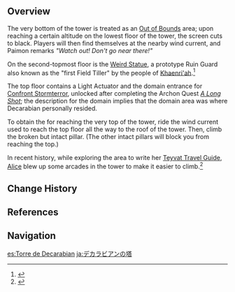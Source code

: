 {{Location Infobox
|image        = Decarabian's Tower.png
|type         = Point of Interest
|region       = Mondstadt
|area         = Brightcrown Mountains
|subarea      = Stormterror's Lair
}}
{{Location Intro|description=<p>{{If Self|Decarabian's Tower|It|Decarabian's Tower}} is located in the middle of the city of Old Mondstadt and is first scaled as part of the [[Archon Quest]] ''[[Empty Abode]]''. As its name implies, it was where [[Decarabian]], the God of Storms, once resided and overlooked his people.</p>}}

==Overview==
The very bottom of the tower is treated as an [[Out of Bounds]] area; upon reaching a certain altitude on the lowest floor of the tower, the screen cuts to black. Players will then find themselves at the nearby wind current, and Paimon remarks ''"Watch out! Don't go near there!"''

On the second-topmost floor is the [[Weird Statue]], a prototype Ruin Guard also known as the "first Field Tiller" by the people of [[Khaenri'ah]].<ref>{{Ref/Quest|Dishonorable Trial}}</ref>

The top floor contains a Light Actuator and the domain entrance for [[Confront Stormterror]], unlocked after completing the Archon Quest ''[[A Long Shot]]''; the description for the domain implies that the domain area was where Decarabian personally resided.

To obtain the {{Achievement|The Remains of the Gale}} for reaching the very top of the tower, ride the wind current used to reach the top floor all the way to the roof of the tower. Then, climb the broken but intact pillar. (The other intact pillars will block you from reaching the top.)

In recent history, while exploring the area to write her [[Teyvat Travel Guide]], [[Alice]] blew up some arcades in the tower to make it easier to climb.<ref>{{Ref/Book|Teyvat Travel Guide|1}}</ref>

==Change History==
{{Change History|1.0}}

==References==
{{Reflist}}

==Navigation==
{{PoI Navbox|Mondstadt}}

[[es:Torre de Decarabian]]
[[ja:デカラビアンの塔]]